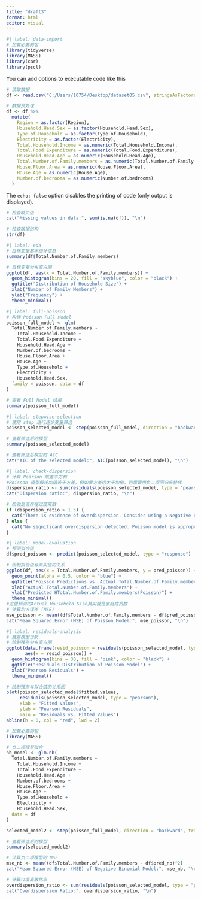 ---
title: "draft3"
format: html
editor: visual
---

```{r}
#| label: data-import
# 加载必要的包
library(tidyverse)
library(MASS)
library(car)
library(pscl)
```

You can add options to executable code like this

```{r}
# 读取数据
df <- read.csv("C:/Users/10754/Desktop/dataset05.csv", stringsAsFactors = FALSE)

# 数据预处理
df <- df %>%
  mutate(
    Region = as.factor(Region),
    Household.Head.Sex = as.factor(Household.Head.Sex),
    Type.of.Household = as.factor(Type.of.Household),
    Electricity = as.factor(Electricity),
    Total.Household.Income = as.numeric(Total.Household.Income),
    Total.Food.Expenditure = as.numeric(Total.Food.Expenditure),
    Household.Head.Age = as.numeric(Household.Head.Age),
    Total.Number.of.Family.members = as.numeric(Total.Number.of.Family.members),
    House.Floor.Area = as.numeric(House.Floor.Area),
    House.Age = as.numeric(House.Age),
    Number.of.bedrooms = as.numeric(Number.of.bedrooms)
  )

```

The `echo: false` option disables the printing of code (only output is displayed).

```{r}
# 检查缺失值
cat("Missing values in data:", sum(is.na(df)), "\n")

# 检查数据结构
str(df)
```

```{r}
#| label: eda
# 目标变量基本统计信息
summary(df$Total.Number.of.Family.members)

# 目标变量分布直方图
ggplot(df, aes(x = Total.Number.of.Family.members)) +
  geom_histogram(bins = 20, fill = "skyblue", color = "black") +
  ggtitle("Distribution of Household Size") +
  xlab("Number of Family Members") +
  ylab("Frequency") +
  theme_minimal()
```

```{r}
#| label: full-poisson
# 构建 Poisson Full Model
poisson_full_model <- glm(
  Total.Number.of.Family.members ~
    Total.Household.Income +
    Total.Food.Expenditure +
    Household.Head.Age +
    Number.of.bedrooms +
    House.Floor.Area +
    House.Age +
    Type.of.Household +
    Electricity +
    Household.Head.Sex,
  family = poisson, data = df
)

# 查看 Full Model 结果
summary(poisson_full_model)
```

```{r}
#| label: stepwise-selection
# 使用 step 进行逐步变量筛选
poisson_selected_model <- step(poisson_full_model, direction = "backward", trace = TRUE)

# 查看筛选后的模型
summary(poisson_selected_model)

# 查看筛选后模型的 AIC
cat("AIC of the selected model:", AIC(poisson_selected_model), "\n")
```

```{r}
#| label: check-dispersion
# 计算 Pearson 残差平方和
#Poisson 模型假设均值等于方差，但如果方差远大于均值，则需要用负二项回归来替代
dispersion_ratio <- sum(residuals(poisson_selected_model, type = "pearson")^2) / poisson_selected_model$df.residual
cat("Dispersion ratio:", dispersion_ratio, "\n")

# 检验是否存在过度离散 
if (dispersion_ratio > 1.5) {
  cat("There is evidence of overdispersion. Consider using a Negative Binomial Model.\n")
} else {
  cat("No significant overdispersion detected. Poisson model is appropriate.\n")
}

```

```{r}
#| label: model-evaluation
# 预测拟合值
df$pred_poisson <- predict(poisson_selected_model, type = "response")

# 绘制拟合值与真实值的关系
ggplot(df, aes(x = Total.Number.of.Family.members, y = pred_poisson)) +
  geom_point(alpha = 0.5, color = "blue") +
  ggtitle("Poisson Predictions vs. Actual Total.Number.of.Family.members") +
  xlab("Actual Total.Number.of.Family.members") +
  ylab("Predicted HTotal.Number.of.Family.members(Poisson)") +
  theme_minimal()
#这里预测的Actual Household Size其实就是家庭成员数
# 计算均方误差 (MSE) 
mse_poisson <- mean((df$Total.Number.of.Family.members - df$pred_poisson)^2)
cat("Mean Squared Error (MSE) of Poisson Model:", mse_poisson, "\n")
```

```{r}
#| label: residuals-analysis
# 残差模型诊断
# 绘制残差分布直方图
ggplot(data.frame(resid_poisson = residuals(poisson_selected_model, type = "pearson")),
       aes(x = resid_poisson)) +
  geom_histogram(bins = 30, fill = "pink", color = "black") +
  ggtitle("Residuals Distribution of Poisson Model") +
  xlab("Pearson Residuals") +
  theme_minimal()

# 绘制残差与拟合值的关系图
plot(poisson_selected_model$fitted.values, 
     residuals(poisson_selected_model, type = "pearson"),
     xlab = "Fitted Values",
     ylab = "Pearson Residuals",
     main = "Residuals vs. Fitted Values")
abline(h = 0, col = "red", lwd = 2)
```

```{r}
# 加载必要的包
library(MASS)

# 负二项模型拟合
nb_model <- glm.nb(
  Total.Number.of.Family.members ~
    Total.Household.Income +
    Total.Food.Expenditure +
    Household.Head.Age +
    Number.of.bedrooms +
    House.Floor.Area +
    House.Age +
    Type.of.Household +
    Electricity +
    Household.Head.Sex,
  data = df
)

selected_model2 <- step(poisson_full_model, direction = "backward", trace = TRUE)

# 查看筛选后的模型
summary(selected_model2)


```

```{r}
# 计算负二项模型的 MSE
mse_nb <- mean((df$Total.Number.of.Family.members - df$pred_nb)^2)
cat("Mean Squared Error (MSE) of Negative Binomial Model:", mse_nb, "\n")
```

```{r}
# 计算过度离散比率
overdispersion_ratio <- sum(residuals(poisson_selected_model, type = "pearson")^2) / df.residual(poisson_selected_model)
cat("Overdispersion Ratio:", overdispersion_ratio, "\n")
```

